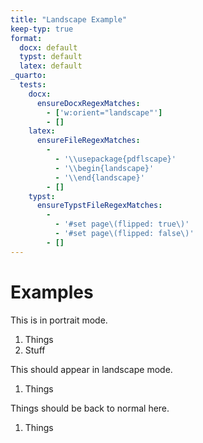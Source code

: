 ```yaml
---
title: "Landscape Example"
keep-typ: true
format: 
  docx: default
  typst: default
  latex: default
_quarto:
  tests:
    docx:
      ensureDocxRegexMatches:
        - ['w:orient="landscape"']
        - []
    latex:
      ensureFileRegexMatches:
        - 
          - '\\usepackage{pdflscape}'
          - '\\begin{landscape}'
          - '\\end{landscape}'
        - []
    typst:
      ensureTypstFileRegexMatches:
        - 
          - '#set page\(flipped: true\)'
          - '#set page\(flipped: false\)'
        - []
---
```


# Examples

This is in portrait mode.

1. Things
2. Stuff


::: { .landscape }

This should appear in landscape mode.

1. Things

:::


Things should be back to normal here.

1. Things